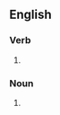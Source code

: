 {{also|airbrush|air-brush}}

==English==

===Verb===
{{en-verb|air brushes|air brushing|air brushed}}

# {{alternative spelling of|en|airbrush}}

===Noun===
{{en-noun}}

# {{alternative spelling of|en|airbrush}}